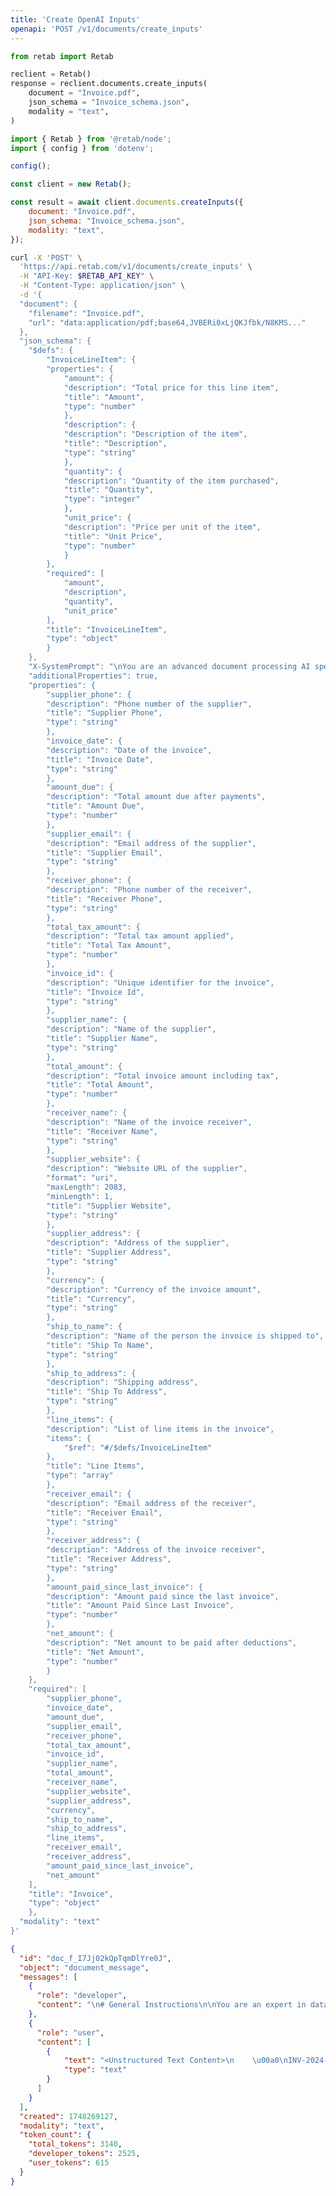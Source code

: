 ```yaml
---
title: 'Create OpenAI Inputs'
openapi: 'POST /v1/documents/create_inputs'
---
```


<RequestExample>




```python python
from retab import Retab

reclient = Retab()
response = reclient.documents.create_inputs(
    document = "Invoice.pdf",
    json_schema = "Invoice_schema.json",
    modality = "text",
)
```

```javascript javascript
import { Retab } from '@retab/node';
import { config } from 'dotenv';

config();

const client = new Retab();

const result = await client.documents.createInputs({
    document: "Invoice.pdf",
    json_schema: "Invoice_schema.json",
    modality: "text",
});
```


```bash curl
curl -X 'POST' \
  'https://api.retab.com/v1/documents/create_inputs' \
  -H "API-Key: $RETAB_API_KEY" \
  -H "Content-Type: application/json" \
  -d '{
  "document": {
    "filename": "Invoice.pdf",
    "url": "data:application/pdf;base64,JVBERi0xLjQKJfbk/N8KMS..."
  },
  "json_schema": {
    "$defs": {
        "InvoiceLineItem": {
        "properties": {
            "amount": {
            "description": "Total price for this line item",
            "title": "Amount",
            "type": "number"
            },
            "description": {
            "description": "Description of the item",
            "title": "Description",
            "type": "string"
            },
            "quantity": {
            "description": "Quantity of the item purchased",
            "title": "Quantity",
            "type": "integer"
            },
            "unit_price": {
            "description": "Price per unit of the item",
            "title": "Unit Price",
            "type": "number"
            }
        },
        "required": [
            "amount",
            "description",
            "quantity",
            "unit_price"
        ],
        "title": "InvoiceLineItem",
        "type": "object"
        }
    },
    "X-SystemPrompt": "\nYou are an advanced document processing AI specializing in extracting structured data from invoices. Your task is to analyze invoices and provide structured JSON output that conforms to the predefined `Invoice` Pydantic model. Ensure accuracy in capturing all relevant details from the invoice image or document.\n\n**Requirements:**\n1. Extract and accurately populate the following invoice fields:\n   - Supplier information (name, phone, email, address, website)\n   - Receiver details (name, phone, email, address)\n   - Invoice details (date, ID, currency)\n   - Financial information (total amount, tax amount, net amount, amount due, amount paid since last invoice)\n   - Shipping details (ship-to name, address)\n   - Line items, each containing:\n     - Description\n     - Quantity\n     - Unit price\n     - Amount\n\n2. Handle different invoice formats and ensure robustness in field extraction, considering varying layouts and text alignments.\n\n3. Output must be formatted according to the `Invoice` model:\n\n```python\n{\n    \"supplier_phone\": \"123-456-7890\",\n    \"invoice_date\": \"2024-01-22\",\n    \"amount_due\": 68.01,\n    \"supplier_email\": \"sales@amnoshsuppliers.com\",\n    \"receiver_phone\": \"321-321-1234\",\n    \"total_tax_amount\": 225.87,\n    \"invoice_id\": \"1437\",\n    \"supplier_name\": \"AMNOSH SUPPLIERS\",\n    \"total_amount\": 12113.67,\n    \"receiver_name\": \"Johnson Carrie\",\n    \"supplier_website\": \"http://www.amnoshsuppliers.com\",\n    \"supplier_address\": \"9291 Proin Road, Lake Charles, ME-11292\",\n    \"currency\": \"USD\",\n    \"ship_to_name\": \"Johnny Patel\",\n    \"ship_to_address\": \"45 Lightning Road, Arizona, AZ 88776\",\n    \"line_items\": [\n        {\"description\": \"Drag Series Transmission Build - A WD DSM\", \"quantity\": 3, \"unit_price\": 1129.03, \"amount\": 3387.09},\n        {\"description\": \"Drive Shaft Automatic Right\", \"quantity\": 2, \"unit_price\": 243.01, \"amount\": 486.02},\n        {\"description\": \"MIZOL 20W40 Engine Oil\", \"quantity\": 4, \"unit_price\": 342.00, \"amount\": 1368.00},\n        {\"description\": \"Spirax W2 ATF\", \"quantity\": 3, \"unit_price\": 54.50, \"amount\": 163.50},\n        {\"description\": \"Hydraulic Press-25 Tons\", \"quantity\": 1, \"unit_price\": 6391.85, \"amount\": 6391.85},\n        {\"description\": \"Optional: Slotter Machine\", \"quantity\": 2, \"unit_price\": 45.67, \"amount\": 91.34}\n    ],\n    \"receiver_email\": \"proprietor@abcxyz.com\",\n    \"receiver_address\": \"45 Lightning Road, Arizona, AZ 88776\",\n    \"amount_paid_since_last_invoice\": 12045.66,\n    \"net_amount\": 68.01\n}\n```\n\n4. Ensure the output strictly adheres to the data types and field definitions specified in the model.\n\n5. Provide accurate and consistent values, minimizing extraction errors by leveraging OCR and text recognition best practices.\n",
    "additionalProperties": true,
    "properties": {
        "supplier_phone": {
        "description": "Phone number of the supplier",
        "title": "Supplier Phone",
        "type": "string"
        },
        "invoice_date": {
        "description": "Date of the invoice",
        "title": "Invoice Date",
        "type": "string"
        },
        "amount_due": {
        "description": "Total amount due after payments",
        "title": "Amount Due",
        "type": "number"
        },
        "supplier_email": {
        "description": "Email address of the supplier",
        "title": "Supplier Email",
        "type": "string"
        },
        "receiver_phone": {
        "description": "Phone number of the receiver",
        "title": "Receiver Phone",
        "type": "string"
        },
        "total_tax_amount": {
        "description": "Total tax amount applied",
        "title": "Total Tax Amount",
        "type": "number"
        },
        "invoice_id": {
        "description": "Unique identifier for the invoice",
        "title": "Invoice Id",
        "type": "string"
        },
        "supplier_name": {
        "description": "Name of the supplier",
        "title": "Supplier Name",
        "type": "string"
        },
        "total_amount": {
        "description": "Total invoice amount including tax",
        "title": "Total Amount",
        "type": "number"
        },
        "receiver_name": {
        "description": "Name of the invoice receiver",
        "title": "Receiver Name",
        "type": "string"
        },
        "supplier_website": {
        "description": "Website URL of the supplier",
        "format": "uri",
        "maxLength": 2083,
        "minLength": 1,
        "title": "Supplier Website",
        "type": "string"
        },
        "supplier_address": {
        "description": "Address of the supplier",
        "title": "Supplier Address",
        "type": "string"
        },
        "currency": {
        "description": "Currency of the invoice amount",
        "title": "Currency",
        "type": "string"
        },
        "ship_to_name": {
        "description": "Name of the person the invoice is shipped to",
        "title": "Ship To Name",
        "type": "string"
        },
        "ship_to_address": {
        "description": "Shipping address",
        "title": "Ship To Address",
        "type": "string"
        },
        "line_items": {
        "description": "List of line items in the invoice",
        "items": {
            "$ref": "#/$defs/InvoiceLineItem"
        },
        "title": "Line Items",
        "type": "array"
        },
        "receiver_email": {
        "description": "Email address of the receiver",
        "title": "Receiver Email",
        "type": "string"
        },
        "receiver_address": {
        "description": "Address of the invoice receiver",
        "title": "Receiver Address",
        "type": "string"
        },
        "amount_paid_since_last_invoice": {
        "description": "Amount paid since the last invoice",
        "title": "Amount Paid Since Last Invoice",
        "type": "number"
        },
        "net_amount": {
        "description": "Net amount to be paid after deductions",
        "title": "Net Amount",
        "type": "number"
        }
    },
    "required": [
        "supplier_phone",
        "invoice_date",
        "amount_due",
        "supplier_email",
        "receiver_phone",
        "total_tax_amount",
        "invoice_id",
        "supplier_name",
        "total_amount",
        "receiver_name",
        "supplier_website",
        "supplier_address",
        "currency",
        "ship_to_name",
        "ship_to_address",
        "line_items",
        "receiver_email",
        "receiver_address",
        "amount_paid_since_last_invoice",
        "net_amount"
    ],
    "title": "Invoice",
    "type": "object"
    },
  "modality": "text"
}'
```

</RequestExample>


<ResponseExample>

```json 200
{
  "id": "doc_f_I7Jj02kQpTqmDlYre0J",
  "object": "document_message",
  "messages": [
    {
      "role": "developer",
      "content": "\n# General Instructions\n\nYou are an expert in data extraction and structured data outputs.\n\nWhen provided with a **JSON schema** and a **document**, you must:\n\n1. Carefully extract all relevant data from the provided document according to the given schema.\n2. Return extracted data strictly formatted according to the provided schema.\n3. Make sure that the extracted values are **UTF-8** encodable strings.\n4. Avoid generating bytes, binary data, base64 encoded data, or other non-UTF-8 encodable data.\n\n---\n\n## Handling Missing and Nullable Fields\n\n### Nullable Leaf Attributes\n\n- If valid data is missing or not explicitly present, set leaf attributes explicitly to `null`.\n- **Do NOT** use empty strings (`\"\"`), placeholder values, or fabricated data.\n\n**Example:**\n\n```json\n// Correct:\n{\"email\": null}\n\n// Incorrect:\n{\"email\": \"\"}\n```\n\n### Nullable Nested Objects\n\n- If an entire nested object\u2019s data is missing or incomplete, **do NOT** set the object itself to `null`.\n- Keep the object structure fully intact, explicitly setting each leaf attribute within to `null`.\n- This preserves overall structure and explicitly communicates exactly which fields lack data.\n\n**Example:**\n\n```json\n// Correct (all information is missing):\n{\n  \"address\": {\n    \"street\": null,\n    \"zipCode\": null,\n    \"city\": null\n  }\n}\n\n// Incorrect (all information is missing):\n{\n  \"address\": null\n}\n\n// Correct (only some information is missing):\n{\n  \"address\": {\n    \"street\": null,\n    \"zipCode\": null,\n    \"city\": \"Paris\"\n  }\n}\n\n// Incorrect (only some information is missing):\n{\n  \"address\": {\n    \"city\": \"Paris\"\n  }\n}\n```\n\n---\n\n## Reasoning Fields\n\nYour schema includes special reasoning fields (`reasoning___*`) used exclusively to document your extraction logic. These fields are for detailed explanations and will not appear in final outputs.\n\n| Reasoning Field Type | Field Naming Pattern       |\n|----------------------|----------------------------|\n| Root Object          | `reasoning___root`         |\n| Nested Objects       | `reasoning___[objectname]` |\n| Array Fields         | `reasoning___[arrayname]`  |\n| Array Elements       | `reasoning___item`         |\n| Leaf Attributes      | `reasoning___[attributename]` |\n\nYou MUST include these details explicitly in your reasoning fields:\n\n- **Explicit Evidence**: Quote specific lines or phrases from the document confirming your extraction.\n- **Decision Justification**: Clearly justify why specific data was chosen or rejected.\n- **Calculations/Transformations**: Document explicitly any computations, unit conversions, or normalizations.\n- **Alternative Interpretations**: Explicitly describe any alternative data interpretations considered and why you rejected them.\n- **Confidence and Assumptions**: Clearly state your confidence level and explicitly articulate any assumptions.\n\n**Example Reasoning:**\n\n> Found company name 'ACME Corp' explicitly stated in the top-right corner of page 1, matching standard letterhead format. Confirmed by matching signature block ('ACME Corp') at bottom of page 3. Confidence high. Alternative interpretation (e.g., sender's name) explicitly rejected due to explicit labeling 'Client: ACME Corp' on page 1.\n\n---\n\n## Detailed Reasoning Examples\n\n### Array Reasoning (`reasoning___[arrayname]`)\n\n- Explicitly describe how the entire array was identified.\n- List explicitly all extracted items with clear details and source references.\n\n**Example:**\n\n```markdown\nIdentified itemized invoice section clearly demarcated by header \"Invoice Items\" (page 2, lines 12\u201317). Extracted items explicitly listed:\n\n1. Office Supplies, quantity 5, unit price $4.99, total $24.95 (line 12)\n2. Printer Paper, quantity 1, unit price $5.99, total $5.99 (line 13)\n3. Stapler, quantity 1, unit price $4.07, total $4.07 (line 14)\n\nNo ambiguity detected.\n```\n\n### Array Item Reasoning (`reasoning___item`)\n\nExplicitly document evidence for each individual item:\n\n```markdown\nExtracted explicitly from line 12: 'Office Supplies x5 $4.99ea $24.95'. Quantity (5 units) multiplied explicitly by unit price ($4.99) matches listed total ($24.95). Format consistent across invoice, high confidence.\n```\n\n---\n\n## Principles for Accurate Extraction\n\nWhen performing extraction, explicitly follow these core principles:\n\n- **Transparency**: Explicitly document and justify every extraction decision.\n- **Precision**: Always verify explicitly using direct quotes from the source document.\n- **Conservatism**: Set explicitly fields as `null` when data is explicitly missing or ambiguous\u2014never fabricate or guess.\n- **Structure Preservation**: Always maintain explicitly the full schema structure, even when entire nested objects lack data (leaf attributes as null).\n\n\n## Source Fields\n\nSome leaf fields require you to explicitly provide the source of the data (verbatim from the document).\nThe idea is to simply provide a verbatim quote from the document, without any additional formatting or commentary, keeping it as close as possible to the original text.\nMake sure to reasonably include some surrounding text to provide context about the quote.\n\nYou can easily identify the fields that require a source by the `quote___[attributename]` naming pattern.\n\n**Example:**\n\n```json\n{\n  \"quote___name\": \"NAME:\nJohn Doe\",\n  \"name\": \"John Doe\"\n}\n```\n\n---\n\n# User Defined System Prompt\n\n\n\n\nYou are an advanced document processing AI specializing in extracting structured data from invoices. Your task is to analyze invoices and provide structured JSON output that conforms to the predefined `Invoice` Pydantic model. Ensure accuracy in capturing all relevant details from the invoice image or document.\n\n**Requirements:**\n1. Extract and accurately populate the following invoice fields:\n   - Supplier information (name, phone, email, address, website)\n   - Receiver details (name, phone, email, address)\n   - Invoice details (date, ID, currency)\n   - Financial information (total amount, tax amount, net amount, amount due, amount paid since last invoice)\n   - Shipping details (ship-to name, address)\n   - Line items, each containing:\n     - Description\n     - Quantity\n     - Unit price\n     - Amount\n\n2. Handle different invoice formats and ensure robustness in field extraction, considering varying layouts and text alignments.\n\n3. Output must be formatted according to the `Invoice` model:\n\n```python\n{\n    \"supplier_phone\": \"123-456-7890\",\n    \"invoice_date\": \"2024-01-22\",\n    \"amount_due\": 68.01,\n    \"supplier_email\": \"sales@amnoshsuppliers.com\",\n    \"receiver_phone\": \"321-321-1234\",\n    \"total_tax_amount\": 225.87,\n    \"invoice_id\": \"1437\",\n    \"supplier_name\": \"AMNOSH SUPPLIERS\",\n    \"total_amount\": 12113.67,\n    \"receiver_name\": \"Johnson Carrie\",\n    \"supplier_website\": \"http://www.amnoshsuppliers.com\",\n    \"supplier_address\": \"9291 Proin Road, Lake Charles, ME-11292\",\n    \"currency\": \"USD\",\n    \"ship_to_name\": \"Johnny Patel\",\n    \"ship_to_address\": \"45 Lightning Road, Arizona, AZ 88776\",\n    \"line_items\": [\n        {\"description\": \"Drag Series Transmission Build - A WD DSM\", \"quantity\": 3, \"unit_price\": 1129.03, \"amount\": 3387.09},\n        {\"description\": \"Drive Shaft Automatic Right\", \"quantity\": 2, \"unit_price\": 243.01, \"amount\": 486.02},\n        {\"description\": \"MIZOL 20W40 Engine Oil\", \"quantity\": 4, \"unit_price\": 342.00, \"amount\": 1368.00},\n        {\"description\": \"Spirax W2 ATF\", \"quantity\": 3, \"unit_price\": 54.50, \"amount\": 163.50},\n        {\"description\": \"Hydraulic Press-25 Tons\", \"quantity\": 1, \"unit_price\": 6391.85, \"amount\": 6391.85},\n        {\"description\": \"Optional: Slotter Machine\", \"quantity\": 2, \"unit_price\": 45.67, \"amount\": 91.34}\n    ],\n    \"receiver_email\": \"proprietor@abcxyz.com\",\n    \"receiver_address\": \"45 Lightning Road, Arizona, AZ 88776\",\n    \"amount_paid_since_last_invoice\": 12045.66,\n    \"net_amount\": 68.01\n}\n```\n\n4. Ensure the output strictly adheres to the data types and field definitions specified in the model.\n\n5. Provide accurate and consistent values, minimizing extraction errors by leveraging OCR and text recognition best practices.\n\n\n## Invoice -- NLP Data Structure\n\n### supplier_phone (string)\n<Description>\nPhone number of the supplier\n</Description>\n\n### invoice_date (string)\n<Description>\nDate of the invoice\n</Description>\n\n### amount_due (number)\n<Description>\nTotal amount due after payments\n</Description>\n\n### supplier_email (string)\n<Description>\nEmail address of the supplier\n</Description>\n\n### receiver_phone (string)\n<Description>\nPhone number of the receiver\n</Description>\n\n### total_tax_amount (number)\n<Description>\nTotal tax amount applied\n</Description>\n\n### invoice_id (string)\n<Description>\nUnique identifier for the invoice\n</Description>\n\n### supplier_name (string)\n<Description>\nName of the supplier\n</Description>\n\n### total_amount (number)\n<Description>\nTotal invoice amount including tax\n</Description>\n\n### receiver_name (string)\n<Description>\nName of the invoice receiver\n</Description>\n\n### supplier_website (string)\n<Description>\nWebsite URL of the supplier\n</Description>\n\n### supplier_address (string)\n<Description>\nAddress of the supplier\n</Description>\n\n### currency (string)\n<Description>\nCurrency of the invoice amount\n</Description>\n\n### ship_to_name (string)\n<Description>\nName of the person the invoice is shipped to\n</Description>\n\n### ship_to_address (string)\n<Description>\nShipping address\n</Description>\n\n### line_items (array of object)\n<Description>\nList of line items in the invoice\n</Description>\n\n#### line_items.* (object)\n<Description></Description>\n\n##### line_items.*.amount (number)\n<Description>\nTotal price for this line item\n</Description>\n\n##### line_items.*.description (string)\n<Description>\nDescription of the item\n</Description>\n\n##### line_items.*.quantity (integer)\n<Description>\nQuantity of the item purchased\n</Description>\n\n##### line_items.*.unit_price (number)\n<Description>\nPrice per unit of the item\n</Description>\n\n### receiver_email (string)\n<Description>\nEmail address of the receiver\n</Description>\n\n### receiver_address (string)\n<Description>\nAddress of the invoice receiver\n</Description>\n\n### amount_paid_since_last_invoice (number)\n<Description>\nAmount paid since the last invoice\n</Description>\n\n### net_amount (number)\n<Description>\nNet amount to be paid after deductions\n</Description>\n\n\n---\n## Expected output schema as a TypeScript interface for better readability:\n\ninterface RootInterface {\n  supplier_phone: string;\n  invoice_date: string;\n  amount_due: number;\n  supplier_email: string;\n  receiver_phone: string;\n  total_tax_amount: number;\n  invoice_id: string;\n  supplier_name: string;\n  total_amount: number;\n  receiver_name: string;\n  supplier_website: string;\n  supplier_address: string;\n  currency: string;\n  ship_to_name: string;\n  ship_to_address: string;\n  line_items: Array<{\n      amount: number;\n      description: string;\n      quantity: number;\n      unit_price: number;\n    }>;\n  receiver_email: string;\n  receiver_address: string;\n  amount_paid_since_last_invoice: number;\n  net_amount: number;\n}"
    },
    {
      "role": "user",
      "content": [
        {
            "text": "<Unstructured Text Content>\n    \u00a0\nINV-2024-001 \u00b7 $XX.XX USD due [DATE]\nPage 1 of 1\nInvoice\nInvoice number INV-2024-001\nDate of issue\n[DATE]\nDate due\n[DATE]\n[VENDOR COMPANY]\n[VENDOR ADDRESS LINE 1]\n[VENDOR ADDRESS LINE 2]\n[VENDOR CITY], [VENDOR STATE] [VENDOR ZIP]\n[VENDOR COUNTRY]\n[VENDOR EMAIL]\n[VENDOR TAX ID]\nBill to\n[CUSTOMER COMPANY]\n[CUSTOMER ADDRESS LINE 1]\n[CUSTOMER ADDRESS LINE 2]\n[CUSTOMER CITY], [CUSTOMER STATE] [CUSTOMER ZIP]\n[CUSTOMER COUNTRY]\n[CUSTOMER EMAIL]\nShip to\n[RECIPIENT NAME]\n[SHIPPING ADDRESS LINE 1]\n[SHIPPING ADDRESS LINE 2]\n[SHIPPING CITY], [SHIPPING STATE] [SHIPPING ZIP]\n[SHIPPING COUNTRY]\n$XX.XX USD due [DATE]\nPay online\nDescription\nQty\nUnit price\nAmount\n[SERVICE DESCRIPTION]\n[SERVICE PERIOD]\n1\n$XX.XX\n$XX.XX\nSubtotal\n$XX.XX\nTotal\n$XX.XX\nAmount due\n$XX.XX\u00a0USD\n\u00a0\n\n    </Unstructured Text Content>\n    \n    <Structured Text Content from LLM>\n    # Invoice\n\nInvoice number INV-2024-001\nDate of issue [DATE]\nDate due [DATE]\n\n[VENDOR COMPANY]\n[VENDOR ADDRESS LINE 1]\n[VENDOR ADDRESS LINE 2]\n[VENDOR CITY], [VENDOR STATE] [VENDOR ZIP]\n[VENDOR COUNTRY]\n[VENDOR EMAIL]\n[VENDOR TAX ID]\n\nBill to\n[CUSTOMER COMPANY]\n[CUSTOMER ADDRESS LINE 1]\n[CUSTOMER ADDRESS LINE 2]\n[CUSTOMER CITY], [CUSTOMER STATE] [CUSTOMER ZIP]\n[CUSTOMER COUNTRY]\n[CUSTOMER EMAIL]\n\nShip to\n[RECIPIENT NAME]\n[SHIPPING ADDRESS LINE 1]\n[SHIPPING ADDRESS LINE 2]\n[SHIPPING CITY], [SHIPPING STATE] [SHIPPING ZIP]\n[SHIPPING COUNTRY]\n\n$XX.XX USD due [DATE]\n\nPay online\n\n~~~yaml\ntable:\n  caption: \"\"\n  dimensions:\n    rows: 1\n    columns: 4\n  header:\n    - [Description, Qty, Unit price, Amount]\n  body:\n    - [[SERVICE DESCRIPTION], 1, $XX.XX, $XX.XX]\n~~~\n\n[SERVICE PERIOD]\n\n~~~yaml\ntable:\n  caption: \"\"\n  dimensions:\n    rows: 3\n    columns: 2\n  body:\n    - [Subtotal, $XX.XX]\n    - [Total, $XX.XX]\n    - [Amount due, $XX.XX USD]\n~~~\n\nINV-2024-001 - $XX.XX USD due [DATE]\n\nPage 1 of 1\n    </Structured Text Content from LLM>\n    ",
            "type": "text"
        }
      ]
    }
  ],
  "created": 1748269127,
  "modality": "text",
  "token_count": {
    "total_tokens": 3140,
    "developer_tokens": 2525,
    "user_tokens": 615
  }
}
```



</ResponseExample>

